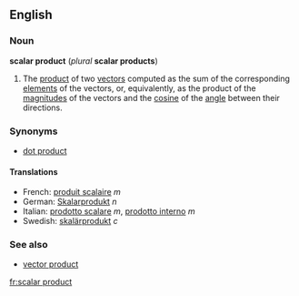 ==English==
===Noun===
'''scalar product''' (''plural'' '''scalar products''')

#{{vector}} The [[product]] of two [[vector]]s computed as the sum of the corresponding [[element]]s of the vectors, or, equivalently, as the product of the [[magnitude]]s of the vectors and the [[cosine]] of the [[angle]] between their directions.

===Synonyms===
*[[dot product]]

====Translations====
*French: [[produit scalaire]] ''m''
*German: [[Skalarprodukt]] ''n''
*Italian: [[prodotto scalare]] ''m'', [[prodotto interno]] ''m''
*Swedish: [[skalärprodukt]] ''c''

===See also===
*[[vector product]]

[[fr:scalar product]]